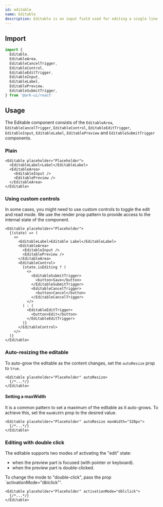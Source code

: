 ```yaml
---
id: editable
name: Editable
description: Editable is an input field used for editing a single line of text. It renders as static text and transforms into a text input field when then edit interaction is triggered (click, focus, or double-click).
---
```


## Import

```ts
import {
  Editable,
  EditableArea,
  EditableCancelTrigger,
  EditableControl,
  EditableEditTrigger,
  EditableInput,
  EditableLabel,
  EditablePreview,
  EditableSubmitTrigger,
} from '@ark-ui/react'
```

## Usage

The Editable component consists of the `EditableArea`, `EditableCancelTrigger`, `EditableControl`,
`EditableEditTrigger`, `EditableInput`, `EditableLabel`, `EditablePreview` and
`EditableSubmitTrigger` components.

### Plain

```tsx
<Editable placeholder="Placeholder">
  <EditableLabel>Label</EditableLabel>
  <EditableArea>
    <EditableInput />
    <EditablePreview />
  </EditableArea>
</Editable>
```

### Using custom controls

In some cases, you might need to use custom controls to toggle the edit and read mode. We use the
render prop pattern to provide access to the internal state of the component.

```tsx
<Editable placeholder="Placeholder">
  {(state) => (
    <>
      <EditableLabel>Editable Label</EditableLabel>
      <EditableArea>
        <EditableInput />
        <EditablePreview />
      </EditableArea>
      <EditableControl>
        {state.isEditing ? (
          <>
            <EditableSubmitTrigger>
              <button>Save</button>
            </EditableSubmitTrigger>
            <EditableCancelTrigger>
              <button>Cancel</button>
            </EditableCancelTrigger>
          </>
        ) : (
          <EditableEditTrigger>
            <button>Edit</button>
          </EditableEditTrigger>
        )}
      </EditableControl>
    </>
  )}
</Editable>
```

### Auto-resizing the editable

To auto-grow the editable as the content changes, set the `autoResize` prop to `true`.

```tsx
<Editable placeholder="Placeholder" autoResize>
  {/*...*/}
</Editable>
```

#### Setting a maxWidth

It is a common pattern to set a maximum of the editable as it auto-grows. To achieve this, set the
`maxWidth` prop to the desired value.

```tsx
<Editable placeholder="Placeholder" autoResize maxWidth="320px">
  {/*...*/}
</Editable>
```

### Editing with double click

The editable supports two modes of activating the "edit" state:

- when the preview part is focused (with pointer or keyboard).
- when the preview part is double-clicked.

To change the mode to "double-click", pass the prop `activationMode="dblclick"'.

```tsx
<Editable placeholder="Placeholder" activationMode="dblclick">
  {/*...*/}
</Editable>
```
